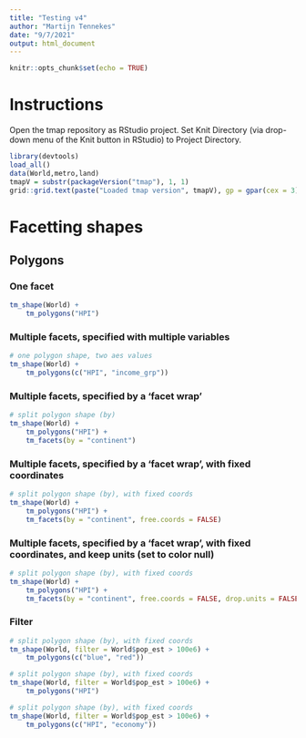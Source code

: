 ```yaml
---
title: "Testing v4"
author: "Martijn Tennekes"
date: "9/7/2021"
output: html_document
---
```


```r
knitr::opts_chunk$set(echo = TRUE)
```

# Instructions

Open the tmap repository as RStudio project.
Set Knit Directory (via drop-down menu of the Knit button in RStudio) to Project Directory.

```r
library(devtools)
load_all()
data(World,metro,land)
tmapV = substr(packageVersion("tmap"), 1, 1)
grid::grid.text(paste("Loaded tmap version", tmapV), gp = gpar(cex = 3))
```

# Facetting shapes

## Polygons

### One facet

```r
tm_shape(World) +
	tm_polygons("HPI")
```


### Multiple facets, specified with multiple variables

```r
# one polygon shape, two aes values
tm_shape(World) +
	tm_polygons(c("HPI", "income_grp"))
```

### Multiple facets, specified by a 'facet wrap'

```r
# split polygon shape (by)
tm_shape(World) +
	tm_polygons("HPI") +
	tm_facets(by = "continent")
```

### Multiple facets, specified by a 'facet wrap', with fixed coordinates

```r
# split polygon shape (by), with fixed coords
tm_shape(World) +
	tm_polygons("HPI") +
	tm_facets(by = "continent", free.coords = FALSE)
```

### Multiple facets, specified by a 'facet wrap', with fixed coordinates, and keep units (set to color null)

```r
# split polygon shape (by), with fixed coords
tm_shape(World) +
	tm_polygons("HPI") +
	tm_facets(by = "continent", free.coords = FALSE, drop.units = FALSE)
```


### Filter



```r
# split polygon shape (by), with fixed coords
tm_shape(World, filter = World$pop_est > 100e6) +
	tm_polygons(c("blue", "red"))
```


```r
# split polygon shape (by), with fixed coords
tm_shape(World, filter = World$pop_est > 100e6) +
	tm_polygons("HPI")
```


```r
# split polygon shape (by), with fixed coords
tm_shape(World, filter = World$pop_est > 100e6) +
	tm_polygons(c("HPI", "economy"))
```
